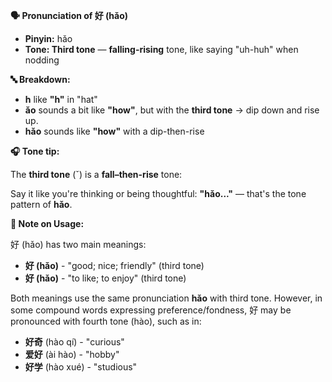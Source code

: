 **🗣️ Pronunciation of 好 (hǎo)**

- **Pinyin:** hǎo
- **Tone: Third tone** — **falling-rising** tone, like saying "uh-huh" when nodding

**🔤 Breakdown:**

- **h** like **"h"** in "hat"
- **ǎo** sounds a bit like **"how"**, but with the **third tone** → dip down and rise up.
- **hǎo** sounds like **"how"** with a dip-then-rise

**🎧 Tone tip:**

The **third tone** (ˇ) is a **fall–then-rise** tone:

Say it like you're thinking or being thoughtful: **"hǎo..."** — that's the tone pattern of **hǎo**.

**📝 Note on Usage:**

好 (hǎo) has two main meanings:
- **好 (hǎo)** - "good; nice; friendly" (third tone)
- **好 (hǎo)** - "to like; to enjoy" (third tone)

Both meanings use the same pronunciation **hǎo** with third tone. However, in some compound words expressing preference/fondness, 好 may be pronounced with fourth tone (hào), such as in:
- **好奇** (hào qí) - "curious"
- **爱好** (ài hào) - "hobby"
- **好学** (hào xué) - "studious"